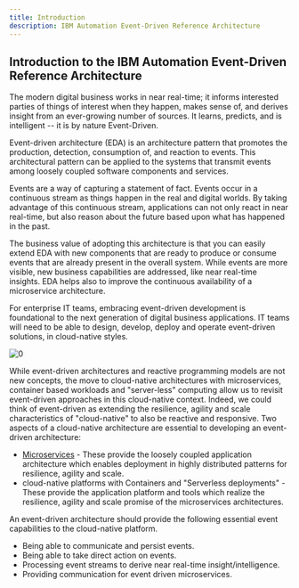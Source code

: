 ```yaml
---
title: Introduction
description: IBM Automation Event-Driven Reference Architecture
---
```


## Introduction to the IBM Automation Event-Driven Reference Architecture

The modern digital business works in near real-time; it informs interested parties of things of interest when they happen, makes sense of, and derives insight from an ever-growing number of sources. It learns, predicts, and is intelligent -- it is by nature Event-Driven.

Event-driven architecture (EDA) is an architecture pattern that promotes the production, detection, consumption of, and reaction to events. This architectural pattern can be applied to the systems that transmit events among loosely coupled software components and services.

Events are a way of capturing a statement of fact.  Events occur in a continuous stream as things happen in the real and digital worlds.  By taking advantage of this continuous stream, applications can not only react in near real-time, but also reason about the future based upon what has happened in the past.

The business value of adopting this architecture is that you can easily extend EDA with new components that are ready to produce or consume events that are already present in the overall system. While events are more visible, new business capabilities are addressed, like near real-time insights. EDA helps also to improve the continuous availability of a microservice architecture.

For enterprise IT teams, embracing event-driven development is foundational to the next generation of digital business applications. IT teams will need to be able to design, develop, deploy and operate event-driven solutions, in cloud-native styles.

![0](./images/modern-app.png)

While event-driven architectures and reactive programming models are not new concepts, the move to cloud-native architectures with microservices, container based workloads and "server-less" computing allow us to revisit event-driven approaches in this cloud-native context.  Indeed, we could think of event-driven as extending the resilience, agility and scale characteristics of "cloud-native" to also be reactive and responsive. Two aspects of a cloud-native architecture are essential to developing an event-driven architecture:

* [Microservices](/advantages/microservice) - These provide the loosely coupled application architecture which enables deployment in highly distributed patterns for resilience, agility and scale.
* cloud-native platforms with Containers and "Serverless deployments" - These provide the application platform and tools which realize the resilience, agility and scale promise of the microservices architectures.

An event-driven architecture should provide the following essential event capabilities to the cloud-native platform.

* Being able to communicate and persist events.
* Being able to take direct action on events.
* Processing event streams to derive near real-time insight/intelligence.
* Providing communication for event driven microservices.
